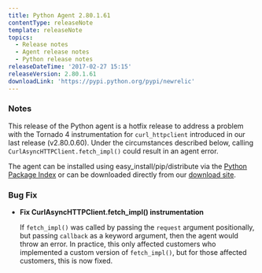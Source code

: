 ```yaml
---
title: Python Agent 2.80.1.61
contentType: releaseNote
template: releaseNote
topics:
  - Release notes
  - Agent release notes
  - Python release notes
releaseDateTime: '2017-02-27 15:15'
releaseVersion: 2.80.1.61
downloadLink: 'https://pypi.python.org/pypi/newrelic'
---
```


### Notes

This release of the Python agent is a hotfix release to address a problem with the Tornado 4 instrumentation for `curl_httpclient` introduced in our last release (v2.80.0.60). Under the circumstances described below, calling `CurlAsyncHTTPClient.fetch_impl()` could result in an agent error.

The agent can be installed using easy_install/pip/distribute via the [Python Package Index](https://pypi.python.org/pypi/newrelic) or can be downloaded directly from our [download site](http://download.newrelic.com/python_agent/release/).

### Bug Fix

* **Fix CurlAsyncHTTPClient.fetch_impl() instrumentation**

  If `fetch_impl()` was called by passing the `request` argument positionally, but passing `callback` as a keyword argument, then the agent would throw an error. In practice, this only affected customers who implemented a custom version of `fetch_impl()`, but for those affected customers, this is now fixed.
